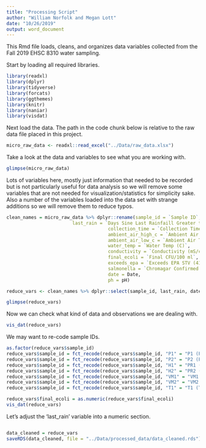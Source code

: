 ---
title: "Processing Script"
author: "William Norfolk and Megan Lott"
date: "10/26/2019"
output: word_document
---


This Rmd file loads, cleans, and organizes data variables collected from the Fall 2019 EHSC 8310 water sampling.

Start by loading all required libraries. 

```{r load libs}

library(readxl)
library(dplyr)
library(tidyverse)
library(forcats)
library(ggthemes)
library(knitr)
library(naniar)
library(visdat)


```

Next load the data. The path in the code chunk below is relative to the raw data file placed in this project. 

```{r load data}
micro_raw_data <- readxl::read_excel("../Data/raw_data.xlsx")
```

Take a look at the data and variables to see what you are working with.

```{r glimpse}
glimpse(micro_raw_data)
```


Lots of variables here, mostly just information that needed to be recorded but is not particularly useful for data analysis so we will remove some variables that are not needed for visualization/statistics for simplicity sake. Also a number of the variables loaded into the data set with strange additions so we will remove them to reduce typos.

```{r}
clean_names = micro_raw_data %>% dplyr::rename(sample_id = `Sample ID`, 
                        last_rain = `Days Sine Last Rainfaill Greater than 2 inches (amount of rainfall)`,
                                     collection_time = `Collection Time`,
                                     ambient_air_high_c = `Ambient Air Temp High (C)`,
                                     ambient_air_low_c = `Ambient Air Temp Low (C)`,
                                     water_temp = `Water Temp (C)`,
                                     conductivity = `Conductivity (mS/cm)`,
                                     final_ecoli = `Final CFU/100 ml`,
                                     exceeds_epa = `Exceeds EPA STV (410/100mL)`,
                                     salmonella = `Chromagar Confirmed Salmonella`,
                                     date = Date,
                                     ph = pH)

```



```{r}
reduce_vars <- clean_names %>% dplyr::select(sample_id, last_rain, date, ambient_air_high_c, ambient_air_low_c, water_temp, conductivity, ph, final_ecoli, exceeds_epa, salmonella )

glimpse(reduce_vars)
```

Now we can check what kind of data and observations we are dealing with.

```{r}
vis_dat(reduce_vars)
```

We may want to re-code sample IDs. 

```{r}

as.factor(reduce_vars$sample_id)
reduce_vars$sample_id = fct_recode(reduce_vars$sample_id, "P1" = "P1 (Plaza)")
reduce_vars$sample_id = fct_recode(reduce_vars$sample_id, "P2" = "P2 (Plaza)")
reduce_vars$sample_id = fct_recode(reduce_vars$sample_id, "H1" = "PR1 (Hospital)")
reduce_vars$sample_id = fct_recode(reduce_vars$sample_id, "H2" = "PR2 (Hospital)")
reduce_vars$sample_id = fct_recode(reduce_vars$sample_id, "VM1" = "VM1 (Vet Med)")
reduce_vars$sample_id = fct_recode(reduce_vars$sample_id, "VM2" = "VM2 (Vet Med)")
reduce_vars$sample_id = fct_recode(reduce_vars$sample_id, "T1" = "T1 (Tanyard)")

```


```{r}
reduce_vars$final_ecoli = as.numeric(reduce_vars$final_ecoli)
vis_dat(reduce_vars)

```



Let's adjust the 'last_rain' variable into a numeric section. 

```{r}

```


```{r}
data_cleaned = reduce_vars
saveRDS(data_cleaned, file = "../Data/processed_data/data_cleaned.rds")
```

